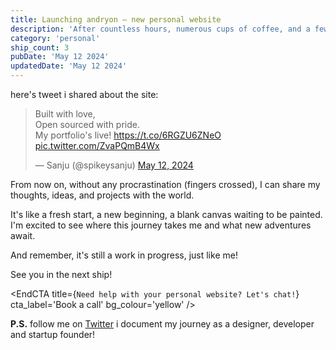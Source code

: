 ```yaml
---
title: Launching andryon – new personal website
description: 'After countless hours, numerous cups of coffee, and a few existential crises, I finally decided to launch my personal website. Its been a journey of many personal sites that never saw the light of the day, but this time, I decided to ship it. Yes, you heard it right!'
category: 'personal'
ship_count: 3
pubDate: 'May 12 2024'
updatedDate: 'May 12 2024'
---
```


here's tweet i shared about the site:
<blockquote class="twitter-tweet"><p lang="en" dir="ltr">Built with love, <br />Open sourced with pride. <br />My portfolio&#39;s live! <a href="https://t.co/6RGZU6ZNeO">https://t.co/6RGZU6ZNeO</a> <a href="https://t.co/ZvaPQmB4Wx">pic.twitter.com/ZvaPQmB4Wx</a></p>&mdash; Sanju (@spikeysanju) <a href="https://twitter.com/spikeysanju/status/1789721861846090145?ref_src=twsrc%5Etfw">May 12, 2024</a></blockquote> <script async src="https://platform.twitter.com/widgets.js" charset="utf-8"></script>

From now on, without any procrastination (fingers crossed), I can share my thoughts, ideas, and projects with the world. 

It's like a fresh start, a new beginning, a blank canvas waiting to be painted. I'm excited to see where this journey takes me and what new adventures await.

And remember, it's still a work in progress, just like me!

See you in the next ship!


<EndCTA
	title={`Need help with your personal website? Let's chat!`}
	cta_label='Book a call'
	bg_colour='yellow'
/>

**P.S.** follow me on [Twitter](https://x.com/spikeysanju) i document my journey as a designer, developer and startup founder!


